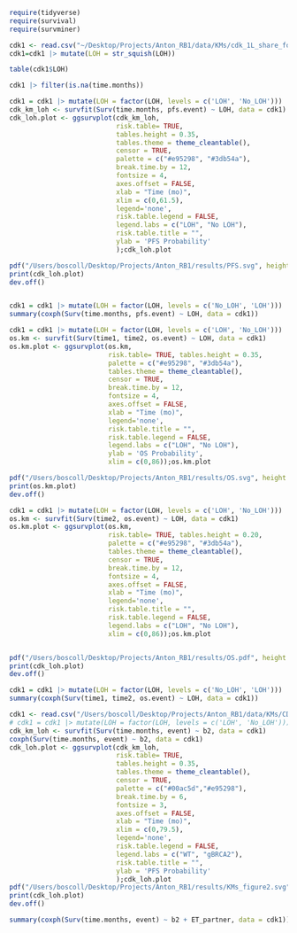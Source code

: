 
```r
require(tidyverse)
require(survival)
require(survminer)
```
```r
cdk1 <- read.csv("~/Desktop/Projects/Anton_RB1/data/KMs/cdk_1L_share_for_PFS_OS.csv")
cdk1=cdk1 |> mutate(LOH = str_squish(LOH))
```

```r
table(cdk1$LOH)
```

```r
cdk1 |> filter(is.na(time.months))
```


```r
cdk1 = cdk1 |> mutate(LOH = factor(LOH, levels = c('LOH', 'No_LOH')))
cdk_km_loh <- survfit(Surv(time.months, pfs.event) ~ LOH, data = cdk1)
cdk_loh.plot <- ggsurvplot(cdk_km_loh,
                           risk.table= TRUE, 
                           tables.height = 0.35,
                           tables.theme = theme_cleantable(),
                           censor = TRUE,
                           palette = c("#e95298", "#3db54a"),
                           break.time.by = 12,
                           fontsize = 4,
                           axes.offset = FALSE,
                           xlab = "Time (mo)",
                           xlim = c(0,61.5),
                           legend='none', 
                           risk.table.legend = FALSE,
                           legend.labs = c("LOH", "No LOH"),
                           risk.table.title = "",
                           ylab = 'PFS Probability'
                           );cdk_loh.plot

pdf("/Users/boscoll/Desktop/Projects/Anton_RB1/results/PFS.svg", height = 3.2, width = 5)
print(cdk_loh.plot)   
dev.off()



```

```r
cdk1 = cdk1 |> mutate(LOH = factor(LOH, levels = c('No_LOH', 'LOH')))
summary(coxph(Surv(time.months, pfs.event) ~ LOH, data = cdk1))
```

```r
cdk1 = cdk1 |> mutate(LOH = factor(LOH, levels = c('LOH', 'No_LOH')))
os.km <- survfit(Surv(time1, time2, os.event) ~ LOH, data = cdk1)
os.km.plot <- ggsurvplot(os.km,
                         risk.table= TRUE, tables.height = 0.35,
                         palette = c("#e95298", "#3db54a"),
                         tables.theme = theme_cleantable(),
                         censor = TRUE,
                         break.time.by = 12,
                         fontsize = 4,
                         axes.offset = FALSE,
                         xlab = "Time (mo)",
                         legend='none', 
                         risk.table.title = "",
                         risk.table.legend = FALSE,
                         legend.labs = c("LOH", "No LOH"),
                         ylab = 'OS Probability',
                         xlim = c(0,86));os.km.plot

pdf("/Users/boscoll/Desktop/Projects/Anton_RB1/results/OS.svg", height = 3.2, width = 5)
print(os.km.plot)   
dev.off()

```

```r
cdk1 = cdk1 |> mutate(LOH = factor(LOH, levels = c('LOH', 'No_LOH')))
os.km <- survfit(Surv(time2, os.event) ~ LOH, data = cdk1)
os.km.plot <- ggsurvplot(os.km,
                         risk.table= TRUE, tables.height = 0.20,
                         palette = c("#e95298", "#3db54a"),
                         tables.theme = theme_cleantable(),
                         censor = TRUE,
                         break.time.by = 12,
                         fontsize = 4,
                         axes.offset = FALSE,
                         xlab = "Time (mo)",
                         legend='none', 
                         risk.table.title = "",
                         risk.table.legend = FALSE,
                         legend.labs = c("LOH", "No LOH"),
                         xlim = c(0,86));os.km.plot


pdf("/Users/boscoll/Desktop/Projects/Anton_RB1/results/OS.pdf", height = 3.5, width = 5)
print(cdk_loh.plot)   
dev.off()


```

```r
cdk1 = cdk1 |> mutate(LOH = factor(LOH, levels = c('No_LOH', 'LOH')))
summary(coxph(Surv(time1, time2, os.event) ~ LOH, data = cdk1))
```


```r
cdk1 <- read.csv("/Users/boscoll/Desktop/Projects/Anton_RB1/data/KMs/CDK_B2_outcomes_PFS_final.csv")
# cdk1 = cdk1 |> mutate(LOH = factor(LOH, levels = c('LOH', 'No_LOH')))
cdk_km_loh <- survfit(Surv(time.months, event) ~ b2, data = cdk1)
coxph(Surv(time.months, event) ~ b2, data = cdk1)
cdk_loh.plot <- ggsurvplot(cdk_km_loh,
                           risk.table= TRUE, 
                           tables.height = 0.35,
                           tables.theme = theme_cleantable(),
                           censor = TRUE,
                           palette = c("#00ac5d","#e95298"),
                           break.time.by = 6,
                           fontsize = 3,
                           axes.offset = FALSE,
                           xlab = "Time (mo)",
                           xlim = c(0,79.5),
                           legend='none', 
                           risk.table.legend = FALSE,
                           legend.labs = c("WT", "gBRCA2"),
                           risk.table.title = "",
                           ylab = 'PFS Probability'
                           );cdk_loh.plot
pdf("/Users/boscoll/Desktop/Projects/Anton_RB1/results/KMs_figure2.svg", height = 5, width = 5.7)
print(cdk_loh.plot)   
dev.off()
```

```r
summary(coxph(Surv(time.months, event) ~ b2 + ET_partner, data = cdk1))
```

